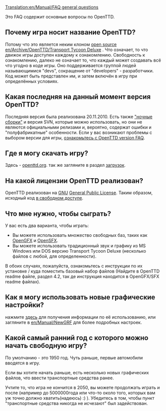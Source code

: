 [[Translation:en/Manual/FAQ general questions]]
{{ru/Перевод|en/Manual/FAQ general questions|1}}



Это FAQ содержит основные вопросы по OpenTTD.

==Почему игра носит название OpenTTD?==
Потому что это является неким клоном [http://www.opensource.org/ open source] [[en/Archive/OpenTTD/Transport Tycoon Deluxe]] .
Что означает, то что движок игры доступен каждому к ознакомлению.  Свободность к ознакомлению, далеко не означает то, что каждый может создавать всё что угодно в коде игры. Оно поддерживается группой людей называющимися "devs", сокращение от "developers" - разработчики.  Код может быть представлен им, и затем включён в игру при определённых условиях.

==Какая последняя на данный момент версия OpenTTD?==
{{en/Version}} Последняя версия была реализована 20.11.2010. Есть также [[en/Archive/Community/Nightly build|"ночные сборки"]] и версия SVN, которые можно использовать, но они не являются официальными релизами и, вероятно, содержат ошибки и "полуфабрикатные" особенности. Если у вас возникают проблемы с выбором версии для игры, [[en/Archive/Community/FAQ OpenTTD versions|ознакомьтесь с OpenTTD version FAQ]].

==Где я могу скачать игру?==
Здесь - [http://www.openttd.org/download-stable openttd.org]. так же загляните в раздел [[en/Archive/Manual/Download|загрузок]].

==На какой лицензии OpenTTD реализован?==
OpenTTD реализован на [http://www.gnu.org/ GNU] [http://www.gnu.org/copyleft/gpl.html General Public License].  Таким образом, исходный код [[en/Development/FAQ development#how-can-i-obtain-the-source-code|в свободном доступе]].

==Что мне нужно, чтобы сыграть?==
У вас есть два варианта, чтобы играть:
* Вы можете использовать множество свободных баз, таких как [http://dev.openttdcoop.org/projects/opengfx OpenGFX ] и [http://dev.openttdcoop.org/projects/opensfx OpenSFX ].
* Вы можете использовать традиционный звук и графику из MS Windows или DOS версию Transport Tycoon Deluxe (несколько файлов с любой, для определенности).
В обоих случаях, пожалуйста, ознакомьтесь с инструкции по их установке / куда поместить базовый набор файлов (Найдите в OpenTTD readme файле, раздел 4.2, так де инструкция находится в OpenGFX/SFX readme файлах).

==Как я могу использовать новые графические настройки?==
нажмите [[en/Archive/Community/NewGRF FAQ|здесь]] для получения информации по её использованию, или загляните в [[en/Manual/NewGRF]] для более подробных настроек.

==Какой самый ранний год с которого можно начать свободную игру?==
По умолчанию - это 1950 год. Чуть раньше, первые автомобили вводятся в игру.

Если вы хотите начать раньше, есть несколько новых графических файлов, что ввести транспортные средства ранее.

Учтите то, что игра не кончится в 2050, вы можете продолжать играть и после (например до 5000000года или что-то около того, которых вам уж точно должно хватить(надеюсь) :) ). Убедитесь в том, чтобы пункт "транспортные средства никогда не исчезают" был задействован.